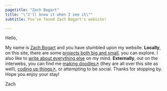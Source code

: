 ```yaml
---
pagetitle: "Zach Bogart"
title: "\"I'll know it when I see it\""
subtitle: You've found Zach Bogart's website!

---
```


<!-- For icons, see https://icons.getbootstrap.com/ -->

Hello, 

My name is [<i class="bi bi-emoji-smile"></i> Zach Bogart](about.html) and you have stumbled upon my website. **Locally**, on this site, there are some [<i class="bi bi-box"></i> projects both big and small](projects), you can explore. I also like to [<i class="bi bi-pencil-square"></i> write about everything else](blog) on my mind. **Externally**, out on the interwebs, you can find me [<i class="bi bi-heart-fill"></i> making doodles↗️](nouns) (they are all over this site as well), [<i class="bi bi-eye-fill"></i> coding up things↗️](https://observablehq.com/@zachbogart), or attempting to be social. Thanks for stopping by. Hope you enjoy your stay!

Zach

